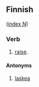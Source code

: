 ==Finnish==
([[Wiktionary:Finnish_index_n|index N]])

===Verb===

# [[raise]].

====Antonyms====

# [[laskea]]
